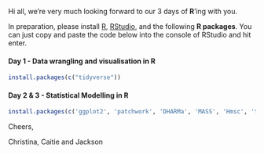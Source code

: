 Hi all, we're very much looking forward to our 3 days of **R**'ing with you. 

In preparation, please install [R](https://rstudio-education.github.io/hopr/starting.html), [RStudio](https://posit.co/download/rstudio-desktop/), and the following **R packages**. You can just copy and paste the code below into the console of RStudio and hit enter.

#### **Day 1 - Data wrangling and visualisation in R**

```r
install.packages(c("tidyverse"))
```

#### **Day 2 & 3 - Statistical Modelling in R**

```r
install.packages(c('ggplot2', 'patchwork', 'DHARMa', 'MASS', 'Hmsc', 'tmap', 'sf', 'terra', 'tidyr', 'vegan', 'dplyr', 'ggcorrplot', 'fields'))
```

Cheers,

Christina, Caitie and Jackson
